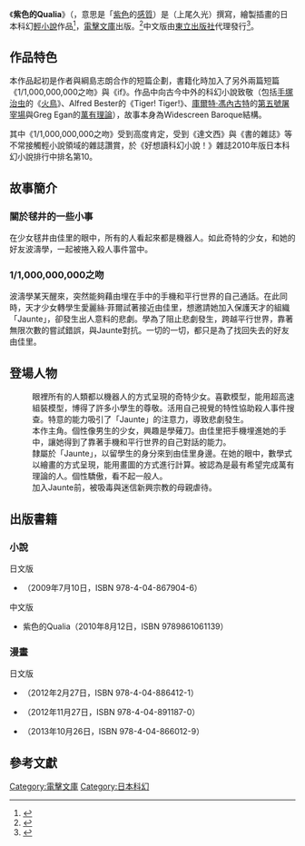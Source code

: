 {{Infobox animanga/Headerofja
|標題= 紫色的Qualia
|圖像= Qualia the Purple light novel cover.jpg
|尺寸= 
|說明= 《紫色的Qualia》輕小說封面
|日文名稱= 紫色のクオリア
|英文名稱=  
|假名=むらさきいろのクオリア
|羅馬字=Murasakiiro no Kuoria
|類型= [[科幻小說|科幻小說]]<ref>{{cite news|title=綱島志朗のマンガ版「紫色のクオリア」1巻、特典配布も|url=http://natalie.mu/comic/news/64805|publisher=Natalie|date=2012-02-21|accessdate=2014-05-15|language=ja|archive-date=2019-05-29|archive-url=https://web.archive.org/web/20190529202827/https://natalie.mu/comic/news/64805|dead-url=no}}</ref>
}}
{{Infobox animanga/Novel
|輕小說=  是
|著者=[[うえお久光|うえお久光]]
|插圖=[[綱島志朗|綱島志朗]]
|出版社={{flagicon|Japan}} [[ASCII_Media_Works|ASCII Media Works]]<br/>{{flagicon|Taiwan}} [[東立出版社|東立出版社]]
|label=[[電擊文庫|電擊文庫]]
|連載雜誌= 
|開始= 2009年7月10日<ref>{{cite web|archiveurl=https://web.archive.org/web/20090713084618/http://dengekibunko.dengeki.com/new/index.php|url=http://dengekibunko.dengeki.com/new/index.php|archivedate=2009年7月13日|title=新刊情報|publisher=電擊文庫|accessdate=2015年8月22日|language=ja|deadurl=yes}}</ref>
|結束= 
|冊數= 全1冊
}}
{{Infobox animanga/Footerofja}}
《'''紫色的Qualia'''》（{{lang-ja|紫色のクオリア}}，意思是「[[紫色|紫色]]的[[感質|感質]]）是{{link-ja|うえお久光|うえお久光}}（上尾久光）撰寫，{{link-ja|綱島志朗|綱島志朗}}繪製插畫的日本科幻[[輕小說|輕小說]]作品<ref>{{cite news|title=綱島志朗のマンガ版「紫色のクオリア」1巻、特典配布も|url=http://news.mynavi.jp/news/2012/02/21/041/|publisher=マイナビニュース|date=2012-02-21|accessdate=2014-05-15|language=ja|archive-date=2016-11-01|archive-url=https://web.archive.org/web/20161101164734/http://news.mynavi.jp/news/2012/02/21/041/|dead-url=no}}</ref>，[[電擊文庫|電擊文庫]]出版。<ref>{{cite news|title=「紫色のクオリア」大王でコミカライズ、描き手は綱島志朗|url=http://natalie.mu/comic/news/44113|publisher=Natalie|date=2011-01-27|accessdate=2014-05-15|language=ja|archive-date=2019-09-24|archive-url=https://web.archive.org/web/20190924112520/https://natalie.mu/comic/news/44113|dead-url=no}}</ref>中文版由[[東立出版社|東立出版社]]代理發行<ref>{{Cite web|url=http://www.tongli.com.tw/TNews_View.aspx?TID=20100812104300|title=《紫色的Qualia》全 、《掀起世界危機！》第5集 搶鮮出版囉！|accessdate=2014-05-15|publisher=東立出版社|archive-date=2016-11-01|archive-url=https://web.archive.org/web/20161101165158/http://www.tongli.com.tw/TNews_View.aspx?TID=20100812104300|dead-url=no}}</ref>。

==作品特色==
本作品起初是作者與綱島志朗合作的短篇企劃，書籍化時加入了另外兩篇短篇《1/1,000,000,000之吻》與《if》。作品中向古今中外的科幻小說致敬（包括[[手塚治虫|手塚治虫]]的《[[火鳥_(漫畫)|火鳥]]》、Alfred Bester的《Tiger! Tiger!》、[[庫爾特·馮內古特|庫爾特·馮內古特]]的[[第五號屠宰場|第五號屠宰場]]與Greg Egan的[[萬有理論|萬有理論]]），故事本身為Widescreen Baroque結構。

其中《1/1,000,000,000之吻》受到高度肯定，受到《達文西》與《書的雜誌》等不常接觸輕小說領域的雜誌讚賞，於《好想讀科幻小說！》雜誌2010年版日本科幻小說排行中排名第10。

==故事簡介==
===關於毬井的一些小事===
在少女毬井由佳里的眼中，所有的人看起來都是機器人。如此奇特的少女，和她的好友波濤學，一起被捲入殺人事件當中。

===1/1,000,000,000之吻===
波濤學某天醒來，突然能夠藉由埋在手中的手機和平行世界的自己通話。在此同時，天才少女轉學生愛麗絲·菲爾試著接近由佳里，想邀請她加入保護天才的組織「Jaunte」，卻發生出人意料的悲劇。學為了阻止悲劇發生，跨越平行世界，靠著無限次數的嘗試錯誤，與Jaunte對抗。一切的一切，都只是為了找回失去的好友由佳里。

==登場人物==
;{{nihongo|毬井 由佳里|毬井 ゆかり（まりい ゆかり）}}
:眼裡所有的人類都以機器人的方式呈現的奇特少女。喜歡模型，能用超高速組裝模型，博得了許多小學生的尊敬。活用自己視覺的特性協助殺人事件搜查。特意的能力吸引了「Jaunte」的注意力，導致悲劇發生。
;{{nihongo|波濤 學|波濤 学（はとう まなぶ）}}
:本作主角。個性像男生的少女，興趣是學薙刀。由佳里把手機埋進她的手中，讓她得到了靠著手機和平行世界的自己對話的能力。
;{{nihongo|愛麗絲·菲爾|アリス・フォイル}}
:隸屬於「Jaunte」，以留學生的身分來到由佳里身邊。在她的眼中，數學式以繪畫的方式呈現，能用畫圖的方式進行計算。被認為是最有希望完成萬有理論的人。個性驕傲，看不起一般人。
:加入Jaunte前，被吸毒與迷信新興宗教的母親虐待。

==出版書籍==
===小說===
;日文版
*{{lang|ja|紫色のクオリア}}（2009年7月10日，ISBN 978-4-04-867904-6）
;中文版
*紫色的Qualia（2010年8月12日，ISBN 9789861061139）

===漫畫===
;日文版
*{{lang|ja|紫色のクオリア 1}}（2012年2月27日，ISBN 978-4-04-886412-1） 
*{{lang|ja|紫色のクオリア 2}}（2012年11月27日，ISBN 978-4-04-891187-0）
*{{lang|ja|紫色のクオリア 3}}（2013年10月26日，ISBN 978-4-04-866012-9） 

==參考文獻==
<references/>

{{DEFAULTSORT:Murasakiiro no Qualia}}

[[Category:電擊文庫|Category:電擊文庫]]
[[Category:日本科幻|Category:日本科幻]]